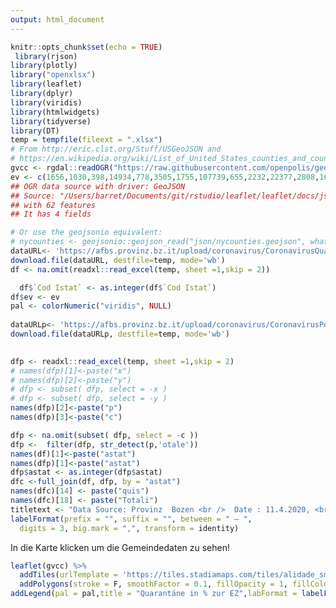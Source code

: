 ```yaml
---
output: html_document
---
```


```r
knitr::opts_chunk$set(echo = TRUE)
 library(rjson)
library(plotly)
library("openxlsx")
library(leaflet)
library(dplyr)
library(viridis)
library(htmlwidgets)
library(tidyverse)
library(DT)
temp = tempfile(fileext = ".xlsx")
# From http://eric.clst.org/Stuff/USGeoJSON and
# https://en.wikipedia.org/wiki/List_of_United_States_counties_and_county_equivalents
gvcc <- rgdal::readOGR("https://raw.githubusercontent.com/openpolis/geojson-italy/master/geojson/limits_P_21_municipalities.geojson")
ev <- c(1656,1030,398,14934,778,3505,1755,107739,655,2232,22377,2808,16716,395,8104,2656,5496,2298,6855,1527,2887,5215,3430,2239,665,1378,2389,3351,5384,2823,3579,1000,2629,3311,1726,900,5214,5005,2715,18073,12511,4045,342,1574,1274,5272,3081,2791,841,1692,40862,2914,1701,2086,2017,5869,3230,1973,3937,3825,4869,3783,1565,724,195,1872,3624,546,265,4497,2917,7955,1362,3151,1240,3827,3367,3066,3558,3885,1767,3255,1544,1974,7145,2912,1432,2629,1228,1880,6215,1838,1141,1766,4473,3431,1965,1007,2450,1040,969,2896,1057,3205,3093,6022,2320,3339,4694,959,1597,1875,6979,2998,1389,762)
## OGR data source with driver: GeoJSON 
## Source: "/Users/barret/Documents/git/rstudio/leaflet/leaflet/docs/json/nycounties.geojson", layer: "nycounties"
## with 62 features
## It has 4 fields

# Or use the geojsonio equivalent:
# nycounties <- geojsonio::geojson_read("json/nycounties.geojson", what = "sp")
dataURL<- 'https://afbs.provinz.bz.it/upload/coronavirus/CoronavirusQuarantaene.xlsx'
download.file(dataURL, destfile=temp, mode='wb')
df <- na.omit(readxl::read_excel(temp, sheet =1,skip = 2))

  df$`Cod Istat` <- as.integer(df$`Cod Istat`)
df$ev <- ev
pal <- colorNumeric("viridis", NULL)
       
dataURLp<- 'https://afbs.provinz.bz.it/upload/coronavirus/CoronavirusPositivi.xlsx'
download.file(dataURLp, destfile=temp, mode='wb')

     
dfp <- readxl::read_excel(temp, sheet =1,skip = 2)
# names(dfp)[1]<-paste("x")
# names(dfp)[2]<-paste("y")
# dfp <- subset( dfp, select = -x )
# dfp <- subset( dfp, select = -y )
names(dfp)[2]<-paste("p")
names(dfp)[3]<-paste("c")

dfp <- na.omit(subset( dfp, select = -c ))
dfp <-  filter(dfp, str_detect(p,'otale'))
names(df)[1]<-paste("astat")
names(dfp)[1]<-paste("astat")
dfp$astat <- as.integer(dfp$astat) 
dfc <-full_join(df, dfp, by = "astat")
names(dfc)[14] <- paste("quis")
names(dfc)[18] <- paste("Totali")
titletext <- "Data Source: Provinz  Bozen <br />  Date : 11.4.2020, <br /> Created with: R by J. Mayr"
labelFormat(prefix = "", suffix = "", between = " – ",
  digits = 3, big.mark = ",", transform = identity)
```
In die Karte klicken um die Gemeindedaten zu sehen!
```r
leaflet(gvcc) %>% 
  addTiles(urlTemplate = 'https://tiles.stadiamaps.com/tiles/alidade_smooth/{z}/{x}/{y}{r}.png') %>%
  addPolygons(stroke = F, smoothFactor = 0.1, fillOpacity = 1, fillColor = ~pal(dfc$quis/ev*100),labelOptions = labelOptions(textsize = "15px",opacity = 0.7), label = lapply(paste0("<b>",dfc$Wohngemeinde,"</b> <br />  in Quarantäne in %: ", formatC(dfc$quis/ev*100, big.mark = ","),"<br />  in Quarantäne: ", formatC(dfc$quis, big.mark = ","),"<br /> Änderung: ",  formatC(dfc$`variazione rispetto al giorno precedente...11` , big.mark = ","),"<br /> Positiv: ",  formatC(dfc$Totali , big.mark = ","),"<br /> Änderung: ",  formatC(dfc$`aumento di casi dal giorno prima` , big.mark = ",")), htmltools::HTML)) %>%
addLegend(pal = pal,title = "Quarantäne in % zur EZ",labFormat = labelFormat(),na.label = "Keine Angabe",position = "bottomright", values = ~dfc$quis/ev*100, opacity = 1.0)%>% addControl(titletext, position = "topright", className="map-title")

```